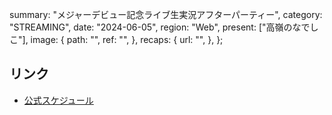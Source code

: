   summary: "メジャーデビュー記念ライブ生実況アフターパーティー",
  category: "STREAMING",
  date: "2024-06-05",
  region: "Web",
  present: ["高嶺のなでしこ"],
  image: {
    path: "",
    ref: "",
  },
  recaps: {
    url: "",
  },
};

## リンク

- [公式スケジュール](https://takanenonadeshiko.jp/?p=2148)
